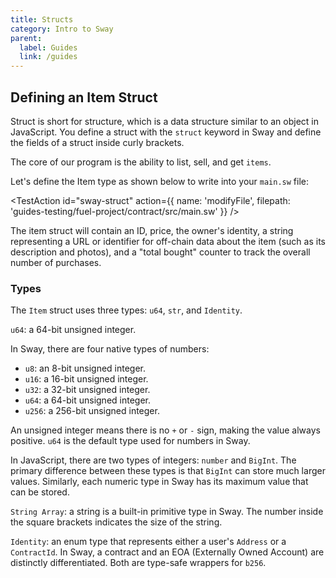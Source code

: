 ```yaml
---
title: Structs
category: Intro to Sway
parent:
  label: Guides
  link: /guides
---
```


## Defining an Item Struct

Struct is short for structure, which is a data structure similar to an object in JavaScript. You define a struct with the `struct` keyword in Sway and define the fields of a struct inside curly brackets.

The core of our program is the ability to list, sell, and get `items`.

Let's define the Item type as shown below to write into your `main.sw` file:

<TestAction
id="sway-struct"
action={{
  name: 'modifyFile',
  filepath: 'guides-testing/fuel-project/contract/src/main.sw'
}}
/>

<CodeImport
  file="../../examples/intro-to-sway/contract/src/main.sw"
  comment="struct"
  commentType="//"
  lang="sway"
/>

The item struct will contain an ID, price, the owner's identity, a string representing a URL or identifier for off-chain data about the item (such as its description and photos), and a "total bought" counter to track the overall number of purchases.

### Types

The `Item` struct uses three types: `u64`, `str`, and `Identity`.

`u64`: a 64-bit unsigned integer.

In Sway, there are four native types of numbers:
- `u8`: an 8-bit unsigned integer.
- `u16`: a 16-bit unsigned integer.
- `u32`: a 32-bit unsigned integer.
- `u64`: a 64-bit unsigned integer.
- `u256`: a 256-bit unsigned integer.

An unsigned integer means there is no `+` or `-` sign, making the value always positive. `u64` is the default type used for numbers in Sway.

In JavaScript, there are two types of integers: `number` and `BigInt`. The primary difference between these types is that `BigInt` can store much larger values. Similarly, each numeric type in Sway has its maximum value that can be stored.

`String Array`: a string is a built-in primitive type in Sway. The number inside the square brackets indicates the size of the string.

`Identity`: an enum type that represents either a user's `Address` or a `ContractId`. In Sway, a contract and an EOA (Externally Owned Account) are distinctly differentiated. Both are type-safe wrappers for `b256`.
